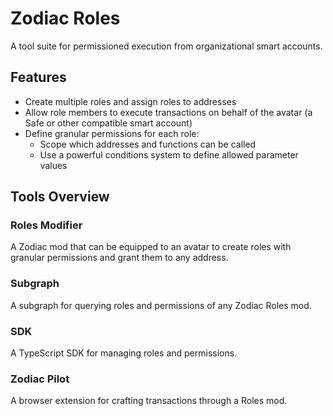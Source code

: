 # Zodiac Roles

A tool suite for permissioned execution from organizational smart accounts.

## Features

- Create multiple roles and assign roles to addresses
- Allow role members to execute transactions on behalf of the avatar (a Safe or other compatible smart account)
- Define granular permissions for each role:
  - Scope which addresses and functions can be called
  - Use a powerful conditions system to define allowed parameter values

## Tools Overview

### Roles Modifier

A Zodiac mod that can be equipped to an avatar to create roles with granular permissions and grant them to any address.

### Subgraph

A subgraph for querying roles and permissions of any Zodiac Roles mod.

### SDK

A TypeScript SDK for managing roles and permissions.

### Zodiac Pilot

A browser extension for crafting transactions through a Roles mod.
